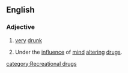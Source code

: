 ==English==

===Adjective===
{{en-adj}}

# {{UKslang}} [[very|very]] [[drunk]]
# {{UKslang}} Under the [[influence]] of [[mind]] [[altering]] [[drugs]].

[[category:Recreational drugs]]